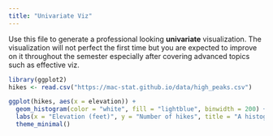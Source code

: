 ```yaml
---
title: "Univariate Viz"
---
```


Use this file to generate a professional looking **univariate** visualization. The visualization will not perfect the first time but you are expected to improve on it throughout the semester especially after covering advanced topics such as effective viz.


```r
library(ggplot2)
hikes <- read.csv("https://mac-stat.github.io/data/high_peaks.csv")

ggplot(hikes, aes(x = elevation)) +
  geom_histogram(color = "white", fill = "lightblue", binwidth = 200) +
  labs(x = "Elevation (feet)", y = "Number of hikes", title = "A histogram for elevation")+
  theme_minimal()
```

